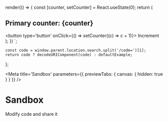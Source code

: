 

render(() => {
    const [counter, setCounter] = React.useState(0);
    return (
        <div>
            <h2>Primary counter: {counter}</h2>
            <button type='button' onClick={() => setCounter((c) => c + 1)}>
                Increment
            </button>
        </div>
    );
})
`;

    const code = window.parent.location.search.split('/code=')[1];
    return code ? decodeURIComponent(code) : defaultExample;
};

<Meta
    title='Sandbox'
    parameters={{
        previewTabs: { canvas: { hidden: true } }
    }}
/>

# Sandbox

Modify code and share it

<Example expanded={true} live={true} code={getCode()} />

